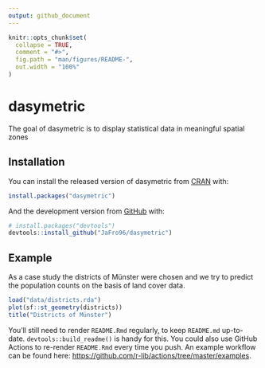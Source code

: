 ```yaml
---
output: github_document
---
```


```r
knitr::opts_chunk$set(
  collapse = TRUE,
  comment = "#>",
  fig.path = "man/figures/README-",
  out.width = "100%"
)
```

# dasymetric

<!-- badges: start -->
<!-- badges: end -->

The goal of dasymetric is to display statistical data in meaningful spatial zones

## Installation

You can install the released version of dasymetric from [CRAN](https://CRAN.R-project.org) with:

``` r
install.packages("dasymetric")
```

And the development version from [GitHub](https://github.com/) with:

``` r
# install.packages("devtools")
devtools::install_github("JaFro96/dasymetric")
```
## Example

As a case study the districts of Münster were chosen and we try to predict the population counts on the basis of land cover data.

```r
load("data/districts.rda")
plot(sf::st_geometry(districts))
title("Districts of Münster")
```

You'll still need to render `README.Rmd` regularly, to keep `README.md` up-to-date. `devtools::build_readme()` is handy for this. You could also use GitHub Actions to re-render `README.Rmd` every time you push. An example workflow can be found here: <https://github.com/r-lib/actions/tree/master/examples>.
